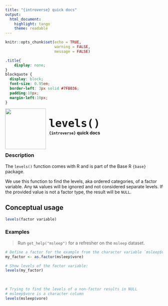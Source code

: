 ```yaml
---
title: "{introverse} quick docs"
output: 
  html_document:
    highlight: tango
    theme: readable
---
```



```r
knitr::opts_chunk$set(echo = TRUE, 
                      warning = FALSE, 
                      message = FALSE)
```

```css
.title{
    display: none;
}
blockquote {
  display: block;
  font-size: 0.95em;
  border-left: 3px solid #7FB036;
  padding:10px;
  margin-left:10px;
}
```

<div>
<br>
 <img src = "logo.png" style = "float:left;height:130px;margin-top:-20px;">
 <span style = "font-weight:bold;font-size:40px;"> 
  &nbsp;<code>levels()</code>
 </span>
 <br>
 <b>&nbsp;&nbsp;&nbsp;<code>{introverse}</code> quick docs</b>
</div>
<br>

### Description

The `levels()` function comes with R and is part of the Base R `{base}` package.
  
We use this function to find the levels, aka ordered categories, of a factor variable. Any `NA` values will be ignored and not considered separate levels. If the provided value is not a factor type, the result will be `NULL`.

## Conceptual usage 

```r
levels(factor variable)
```

### Examples

> Run `get_help("msleep")` for a refresher on the `msleep` dataset.


```r
# Define a factor for the example from the character variable `msleep$vore`
my_factor <- as.factor(msleep$vore)

# Show levels of the factor variable:
levels(my_factor)
```

<br>

```r
# Trying to find the levels of a non-factor results in NULL
# msleep$vore is a character column
levels(msleep$vore)
```

